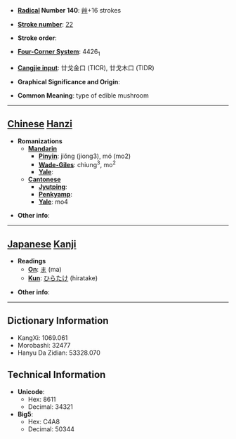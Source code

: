 * '''[[Wiktionary:Chinese radical index| Radical]] Number 140''': [[Wiktionary:Chinese radical index 艸|艸]]+16 strokes

* '''[[Wiktionary:Chinese total strokes index|Stroke number]]''': [[Wiktionary:Chinese total strokes index 22|22]]

* '''Stroke order''': 

* '''[[Wiktionary:Chinese four corner index|Four-Corner System]]''': 4426<sub>1</sub>

* '''[[Wiktionary:Chinese Cangjie index|Cangjie input]]''': 廿戈金口 (TICR), 廿戈木口 (TIDR)

* '''Graphical Significance and Origin''': 

* '''Common Meaning''': type of edible mushroom

----

== [[Chinese]] [[Hanzi]] ==

* '''Romanizations'''
** '''[[Mandarin]]'''
*** '''[[Pinyin]]''': jiǒng (jiong3), mó (mo2)
*** '''[[Wade-Giles]]''': chiung<sup>3</sup>, mo<sup>2</sup>
*** '''[[Yale]]''': 
** '''[[Cantonese]]'''
*** '''[[Jyutping]]''':
*** '''[[Penkyamp]]''': 
*** '''[[Yale]]''': mo4

* '''Other info''': 

----

== [[Japanese]] [[Kanji]] ==

* '''Readings'''
** '''[[On]]''': [[ま]] (ma)
** '''[[Kun]]''': [[ひらたけ]] (hiratake)

* '''Other info''':  

----

== Dictionary Information ==

* KangXi: 1069.061
* Morobashi: 32477
* Hanyu Da Zidian: 53328.070

== Technical Information ==

* '''Unicode''':
** Hex: 8611
** Decimal: 34321
* '''Big5''':
** Hex: C4A8
** Decimal: 50344